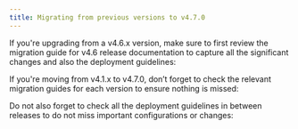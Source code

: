 ```yaml
---
title: Migrating from previous versions to v4.7.0
---
```

<Card title="Upgrading from an older version?" icon ="question">
</Card>

If you're upgrading from a v4.6.x version, make sure to first review the migration guide for v4.6 release documentation to capture all the significant changes and also the deployment guidelines:

<Card title ="Deployment guidelines v4.6.0" href ="../v4.6.0-january-2025/deployment-guidelines-v4.6.0" icon ="link">
</Card>

<Card title ="Deployment guidelines v4.6.1" href ="../v4.6.1-february-2025/deployment-guidelines-v4.6.1" icon ="link">
</Card>

If you're moving from v4.1.x to v4.7.0, don’t forget to check the relevant migration guides for each version to ensure nothing is missed:

<Card title="Migrating from v4.1.x to v4.6.0" href="../v4.6.0-january-2025/migrating-from-v4.1.x-to-v4.6.0/" icon="link">
</Card>

<Card title ="Migrating from v4.1 to v4.1.1" href ="../v4.1.1-june-2024/migrating-from-previous-to-v4.1.1" icon ="link">
</Card>


Do not also forget to check all the deployment guidelines in between releases to do not miss important configurations or changes:


<Card title ="Deployment guidelines v4.1.2" href ="../v4.1.2-june-2024/deployment-guidelines-v4.1.2" icon ="link">
</Card>

<Card title ="Deployment guidelines v4.1.3" href ="../v4.1.3-august-2024/deployment-guidelines-v4.1.3" icon ="link">
</Card>

<Card title ="Deployment guidelines v4.1.4" href ="../v4.1.4-september-2024/deployment-guidelines-v4.1.4" icon ="link">
</Card>

<Card title ="Deployment guidelines v4.1.5" href ="../v4.1.5-september-2024/deployment-guidelines-v4.1.5" icon ="link">
</Card>

